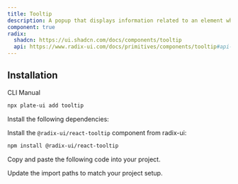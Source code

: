 ```yaml
---
title: Tooltip
description: A popup that displays information related to an element when the element receives keyboard focus or the mouse hovers over it.
component: true
radix:
  shadcn: https://ui.shadcn.com/docs/components/tooltip
  api: https://www.radix-ui.com/docs/primitives/components/tooltip#api-reference
---
```


## Installation

<Tabs defaultValue="cli">

<TabsList>
<TabsTrigger value="cli">CLI</TabsTrigger>
<TabsTrigger value="manual">Manual</TabsTrigger>
</TabsList>
<TabsContent value="cli">

```bash
npx plate-ui add tooltip
```

</TabsContent>

<TabsContent value="manual">

<Steps>

<Step>

Install the following dependencies:

Install the `@radix-ui/react-tooltip` component from radix-ui:

```bash
npm install @radix-ui/react-tooltip
```

</Step>

<Step>Copy and paste the following code into your project.</Step>

<ComponentSource name="tooltip" />

<Step>Update the import paths to match your project setup.</Step>

</Steps>

</TabsContent>

</Tabs>

